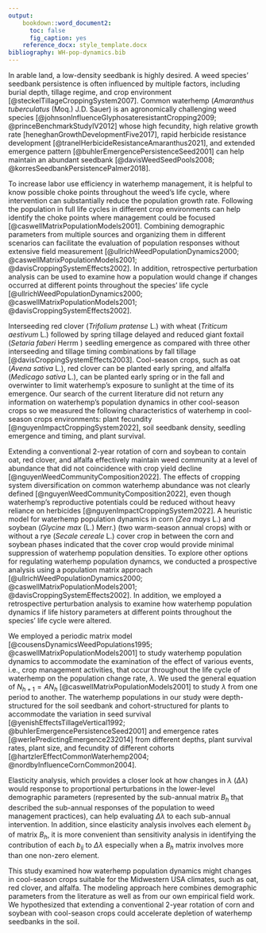 ```yaml
---
output:
    bookdown::word_document2:
      toc: false
      fig_caption: yes
    reference_docx: style_template.docx
bibliography: WH-pop-dynamics.bib
---
```


In arable land, a low-density seedbank is highly desired. A weed species' seedbank persistence is often influenced by multiple factors, including burial depth, tillage regime, and crop environment [@steckelTillageCroppingSystem2007]. Common waterhemp (*Amaranthus tuberculatus* (Moq.) J.D. Sauer) is an agronomically challenging weed species [@johnsonInfluenceGlyphosateresistantCropping2009; @princeBenchmarkStudyIV2012] whose high fecundity, high relative growth rate [heneghanGrowthDevelopmentFive2017], rapid herbicide resistance development [@tranelHerbicideResistanceAmaranthus2021], and extended emergence pattern [@buhlerEmergencePersistenceSeed2001] can help maintain an abundant seedbank [@davisWeedSeedPools2008; @korresSeedbankPersistencePalmer2018]. 

To increase labor use efficiency in waterhemp management, it is helpful to know possible choke points throughout the weed's life cycle, where intervention can substantially reduce the population growth rate. Following the population in full life cycles in different crop environments can help identify the choke points where management could be focused [@caswellMatrixPopulationModels2001]. Combining demographic parameters from multiple sources and organizing them in different scenarios can facilitate the evaluation of population responses without extensive field measurement [@ullrichWeedPopulationDynamics2000; @caswellMatrixPopulationModels2001; @davisCroppingSystemEffects2002]. In addition, retrospective perturbation analysis can be used to examine how a population would change if changes occurred at different points throughout the species' life cycle [@ullrichWeedPopulationDynamics2000; @caswellMatrixPopulationModels2001; @davisCroppingSystemEffects2002].

Interseeding red clover (*Trifolium pratense* L.) with wheat (*Triticum aestivum* L.) followed by spring tillage delayed and reduced giant foxtail (*Setaria faberi* Herrm ) seedling emergence as compared with three other interseeding and tillage timing combinations by fall tillage [@davisCroppingSystemEffects2003]. Cool-season crops, such as oat (*Avena sativa* L.), red clover can be planted early spring, and alfalfa (*Medicago sativa* L.), can be planted early spring or in the fall and overwinter to limit waterhemp's exposure to sunlight at the time of its emergence. Our search of the current literature did not return any information on waterhemp's population dynamics in other cool-season crops so we measured the following characteristics of waterhemp in cool-season crops environments: plant fecundity [@nguyenImpactCroppingSystem2022], soil seedbank density, seedling emergence and timing, and plant survival. 

Extending a conventional 2-year rotation of corn and soybean to contain oat, red clover, and alfalfa effectively maintain weed community at a level of abundance that did not coincidence with crop yield decline [@nguyenWeedCommunityComposition2022]. The effects of cropping system diversification on common waterhemp abundance was not clearly defined [@nguyenWeedCommunityComposition2022], even though waterhemp's reproductive potentials could be reduced without heavy reliance on herbicides [@nguyenImpactCroppingSystem2022]. A heuristic model for waterhemp population dynamics in corn (*Zea mays* L.) and soybean (*Glycine max* (L.) Merr.) (two warm-season annual crops) with or without a rye (*Secale cereale* L.) cover crop in between the corn and soybean phases indicated that the cover crop would provide minimal suppression of waterhemp population densities. To explore other options for regulating waterhemp population dynamcs, we conducted a prospective analysis using a population matrix approach [@ullrichWeedPopulationDynamics2000; @caswellMatrixPopulationModels2001; @davisCroppingSystemEffects2002]. In addition, we employed a retrospective perturbation analysis to examine how waterhemp population dynamics if life history parameters at different points throughout the species' life cycle were altered. 


We employed a periodic matrix model [@cousensDynamicsWeedPopulations1995; @caswellMatrixPopulationModels2001] to study waterhemp population dynamics to accommodate the examination of the effect of various events, i.e., crop management activities, that occur throughout the life cycle of waterhemp on the population change rate, $\lambda$. We used the general equation of $N_{h+1} = A N_h$ [@caswellMatrixPopulationModels2001] to study $\lambda$ from one period to another. The waterhemp populations in our study were depth-structured for the soil seedbank and cohort-structured for plants to accommodate the variation in seed survival [@yenishEffectsTillageVertical1992; @buhlerEmergencePersistenceSeed2001] and emergence rates [@werlePredictingEmergence232014] from different depths, plant survival rates, plant size, and fecundity of different cohorts [@hartzlerEffectCommonWaterhemp2004; @nordbyInfluenceCornCommon2004]. 

Elasticity analysis, which provides a closer look at how changes in $\lambda$ ($\Delta \lambda$) would response to proportional perturbations in the lower-level demographic parameters (represented by the sub-annual matrix $B_h$ that described the sub-annual responses of the population to weed management practices), can help evaluating $\Delta \lambda$ to each sub-annual intervention. In addition, since elasticity analysis involves each element $b_{ij}$ of matrix $B_h$, it is more convenient than sensitivity analysis in identifying the contribution of each $b_{ij}$ to $\Delta \lambda$ especially when a $B_h$ matrix involves more than one non-zero element. 

This study examined how waterhemp population dynamics might changes in cool-season crops suitable for the Midwestern USA climates, such as oat, red clover, and alfalfa. The modeling approach here combines demographic parameters from the literature as well as from our own empirical field work. We hypothesized that extending a conventional 2-year rotation of corn and soybean with cool-season crops could accelerate depletion of waterhemp seedbanks in the soil.  

